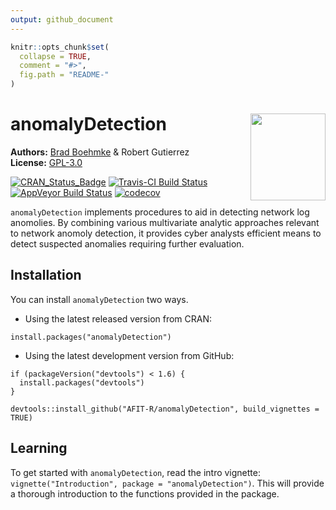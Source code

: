 ```yaml
---
output: github_document
---
```


<!-- README.md is generated from README.Rmd. Please edit that file -->

```r
knitr::opts_chunk$set(
  collapse = TRUE,
  comment = "#>",
  fig.path = "README-"
)
```

# anomalyDetection <img src="tools/anomalyDetection-logo.png" align="right" width="120" height="139" />

**Authors:** [Brad Boehmke](http://bradleyboehmke.github.io/) & Robert Gutierrez<br/>
**License:** [GPL-3.0](https://opensource.org/licenses/GPL-3.0)

[![CRAN_Status_Badge](http://www.r-pkg.org/badges/version/anomalyDetection)](https://cran.r-project.org/package=anomalyDetection)
[![Travis-CI Build Status](https://travis-ci.org/AFIT-R/anomalyDetection.svg?branch=master)](https://travis-ci.org/AFIT-R/anomalyDetection)
[![AppVeyor Build Status](https://ci.appveyor.com/api/projects/status/github/bradleyboehmke/anomalyDetection?branch=master&svg=true)](https://ci.appveyor.com/project/bradleyboehmke/anomalyDetection)
[![codecov](https://codecov.io/gh/AFIT-R/anomalyDetection/branch/master/graph/badge.svg)](https://codecov.io/gh/AFIT-R/anomalyDetection)


`anomalyDetection` implements procedures to aid in detecting network log anomolies. By combining various multivariate analytic approaches relevant to network anomoly detection, it provides cyber analysts efficient means to detect suspected anomalies requiring further evaluation.


## Installation

You can install `anomalyDetection` two ways.

- Using the latest released version from CRAN:

```
install.packages("anomalyDetection")
```

- Using the latest development version from GitHub:

```
if (packageVersion("devtools") < 1.6) {
  install.packages("devtools")
}

devtools::install_github("AFIT-R/anomalyDetection", build_vignettes = TRUE)
```

## Learning

To get started with `anomalyDetection`, read the intro vignette: `vignette("Introduction", package = "anomalyDetection")`. This will provide a thorough introduction to the functions provided in the package.
